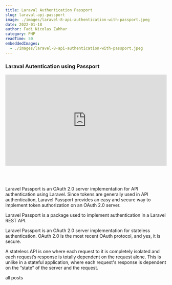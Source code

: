 ```yaml
---
title: Laraval Authentication Passport
slug: laraval-api-passport
image: ./images/laravel-8-api-authentication-with-passport.jpeg
date: 2022-01-18
author: Fadi Nicolas Zahhar
category: PHP
readTime: 50
embeddedImages:
  - ./images/laravel-8-api-authentication-with-passport.jpeg
---
```



<GatsbyImage
  image={getImage(props.embeddedImages[0])}
  alt="random stuff"
  className="first-inline-img"
/>

### Laraval Autentication using Passport
<div style="padding:56.25% 0 0 0;position:relative;"><iframe src="https://player.vimeo.com/video/661716607?h=4fb793c733&amp;badge=0&amp;autopause=0&amp;player_id=0&amp;app_id=58479" frameborder="0" allow="autoplay; fullscreen; picture-in-picture" allowfullscreen style="position:absolute;top:0;left:0;width:100%;height:100%;" title="video2235405284"></iframe></div><script src="https://player.vimeo.com/api/player.js"></script>
<div style="height:50px">&nbsp;</div>

Laravel Passport is an OAuth 2.0 server implementation for API authentication using Laravel. Since tokens are generally used in API authentication, Laravel Passport provides an easy and secure way to implement token authorization on an OAuth 2.0 server.

Laravel Passport is a package used to implement authentication in a Laravel REST API.

Laravel Passport is an OAuth 2.0 server implementation for stateless authentication. OAuth 2.0 is the most recent OAuth protocol, and yes, it is secure.

A stateless API is one where each request to it is completely isolated and each request’s response is totally dependent on the request alone. This is unlike in a stateful application, where each request's response is dependent on the “state” of the server and the request.


<Link to="/posts" className="btn center-btn">
  all posts
</Link>

